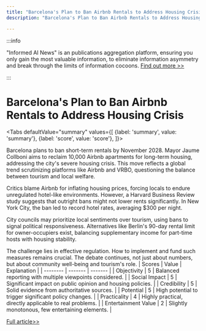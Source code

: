 ```yaml
---
title: "Barcelona's Plan to Ban Airbnb Rentals to Address Housing Crisis"
description: "Barcelona's Plan to Ban Airbnb Rentals to Address Housing Crisis"

---
```



:::info

"Informed AI News" is an publications aggregation platform, ensuring you only gain the most valuable information, to eliminate information asymmetry and break through the limits of information cocoons.  [Find out more >>](/)

:::

# Barcelona's Plan to Ban Airbnb Rentals to Address Housing Crisis


<Tabs
	defaultValue="summary"
	values={[
	{label: 'summary', value: 'summary'},
	{label: 'score', value: 'score'},
]}>
<TabItem value="summary">


Barcelona plans to ban short-term rentals by November 2028. Mayor Jaume Collboni aims to reclaim 10,000 Airbnb apartments for long-term housing, addressing the city's severe housing crisis. This move reflects a global trend scrutinizing platforms like Airbnb and VRBO, questioning the balance between tourism and local welfare.

Critics blame Airbnb for inflating housing prices, forcing locals to endure unregulated hotel-like environments. However, a Harvard Business Review study suggests that outright bans might not lower rents significantly. In New York City, the ban led to record hotel rates, averaging $300 per night.

City councils may prioritize local sentiments over tourism, using bans to signal political responsiveness. Alternatives like Berlin's 90-day rental limit for owner-occupiers exist, balancing supplementary income for part-time hosts with housing stability.

The challenge lies in effective regulation. How to implement and fund such measures remains crucial. The debate continues, not just about numbers, but about community well-being and tourism's role.
</TabItem>
<TabItem value="score">
	| Scores     | Value   | Explanation |
	| -------- | ------- | ------- |
	| Objectivity  | 5    | Balanced reporting with multiple viewpoints considered.    |
	| Social Impact | 5     | Significant impact on public opinion and housing policies.    |
	| Credibility    | 5    | Solid evidence from authoritative sources.    |
	| Potential    | 5    | High potential to trigger significant policy changes.    |
	| Practicality    | 4    | Highly practical, directly applicable to real problems.    |
	| Entertainment Value    | 2    | Slightly monotonous, few entertaining elements.    |
</TabItem>
</Tabs>

[Full article>>](https://slashdot.org/story/24/07/07/2339217/is-airbnb-really-worsening-the-housing-crisis?utm_source=rss1.0mainlinkanon&utm_medium=feed)
